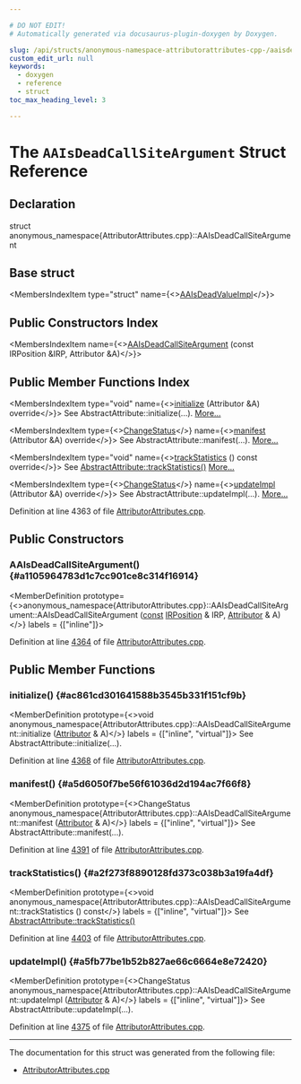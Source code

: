 ```yaml
---

# DO NOT EDIT!
# Automatically generated via docusaurus-plugin-doxygen by Doxygen.

slug: /api/structs/anonymous-namespace-attributorattributes-cpp-/aaisdeadcallsiteargument
custom_edit_url: null
keywords:
  - doxygen
  - reference
  - struct
toc_max_heading_level: 3

---
```





# The `AAIsDeadCallSiteArgument` Struct Reference

<DoxygenPage pluginConfig={pluginConfig}>



## Declaration

<CodeBlock>struct anonymous_namespace{AttributorAttributes.cpp}::AAIsDeadCallSiteArgument</CodeBlock>

## Base struct

<MembersIndex>

<MembersIndexItem
  type="struct"
  name={<><a href="/docs/api/structs/anonymous-namespace-attributorattributes-cpp-/aaisdeadvalueimpl">AAIsDeadValueImpl</a></>}>
</MembersIndexItem>

</MembersIndex>

## Public Constructors Index

<MembersIndex>

<MembersIndexItem
  name={<><a href="#a1105964783d1c7cc901ce8c314f16914">AAIsDeadCallSiteArgument</a> (const IRPosition &amp;IRP, Attributor &amp;A)</>}>
</MembersIndexItem>

</MembersIndex>

## Public Member Functions Index

<MembersIndex>

<MembersIndexItem
  type="void"
  name={<><a href="#ac861cd301641588b3545b331f151cf9b">initialize</a> (Attributor &amp;A) override</>}>
See AbstractAttribute::initialize(...). <a href="#ac861cd301641588b3545b331f151cf9b">More...</a>
</MembersIndexItem>

<MembersIndexItem
  type={<><a href="/docs/api/namespaces/llvm/#acd850975ae5042cacb64a9d0ea4715f3">ChangeStatus</a></>}
  name={<><a href="#a5d6050f7be56f61036d2d194ac7f66f8">manifest</a> (Attributor &amp;A) override</>}>
See AbstractAttribute::manifest(...). <a href="#a5d6050f7be56f61036d2d194ac7f66f8">More...</a>
</MembersIndexItem>

<MembersIndexItem
  type="void"
  name={<><a href="#a2f273f8890128fd373c038b3a19fa4df">trackStatistics</a> () const override</>}>
See <a href="/docs/api/structs/llvm/abstractattribute/#add85e4d78cefc67429904d7492aff9a4">AbstractAttribute::trackStatistics()</a> <a href="#a2f273f8890128fd373c038b3a19fa4df">More...</a>
</MembersIndexItem>

<MembersIndexItem
  type={<><a href="/docs/api/namespaces/llvm/#acd850975ae5042cacb64a9d0ea4715f3">ChangeStatus</a></>}
  name={<><a href="#a5fb77be1b52b827ae66c6664e8e72420">updateImpl</a> (Attributor &amp;A) override</>}>
See AbstractAttribute::updateImpl(...). <a href="#a5fb77be1b52b827ae66c6664e8e72420">More...</a>
</MembersIndexItem>

</MembersIndex>


Definition at line 4363 of file <a href="/docs/api/files/lib/lib/transforms/lib/transforms/ipo/attributorattributes-cpp">AttributorAttributes.cpp</a>.

<SectionDefinition>

## Public Constructors

### AAIsDeadCallSiteArgument() {#a1105964783d1c7cc901ce8c314f16914}

<MemberDefinition
  prototype={<>anonymous&#95;namespace&#123;AttributorAttributes.cpp&#125;::AAIsDeadCallSiteArgument::AAIsDeadCallSiteArgument (<a href="/docs/api/files/lib/lib/target/lib/target/aarch64/aarch64promoteconstant-cpp/#a90f8350fecae261c25be85d38b451bff">const</a> <a href="/docs/api/structs/llvm/irposition">IRPosition</a> &amp; IRP, <a href="/docs/api/structs/llvm/attributor">Attributor</a> &amp; A)</>}
  labels = {["inline"]}>

Definition at line <a href="/docs/api/files/lib/lib/transforms/lib/transforms/ipo/attributorattributes-cpp/#l04364">4364</a> of file <a href="/docs/api/files/lib/lib/transforms/lib/transforms/ipo/attributorattributes-cpp">AttributorAttributes.cpp</a>.
</MemberDefinition>

</SectionDefinition>

<SectionDefinition>

## Public Member Functions

### initialize() {#ac861cd301641588b3545b331f151cf9b}

<MemberDefinition
  prototype={<>void anonymous&#95;namespace&#123;AttributorAttributes.cpp&#125;::AAIsDeadCallSiteArgument::initialize (<a href="/docs/api/structs/llvm/attributor">Attributor</a> &amp; A)</>}
  labels = {["inline", "virtual"]}>
See AbstractAttribute::initialize(...).

Definition at line <a href="/docs/api/files/lib/lib/transforms/lib/transforms/ipo/attributorattributes-cpp/#l04368">4368</a> of file <a href="/docs/api/files/lib/lib/transforms/lib/transforms/ipo/attributorattributes-cpp">AttributorAttributes.cpp</a>.
</MemberDefinition>

### manifest() {#a5d6050f7be56f61036d2d194ac7f66f8}

<MemberDefinition
  prototype={<>ChangeStatus anonymous&#95;namespace&#123;AttributorAttributes.cpp&#125;::AAIsDeadCallSiteArgument::manifest (<a href="/docs/api/structs/llvm/attributor">Attributor</a> &amp; A)</>}
  labels = {["inline", "virtual"]}>
See AbstractAttribute::manifest(...).

Definition at line <a href="/docs/api/files/lib/lib/transforms/lib/transforms/ipo/attributorattributes-cpp/#l04391">4391</a> of file <a href="/docs/api/files/lib/lib/transforms/lib/transforms/ipo/attributorattributes-cpp">AttributorAttributes.cpp</a>.
</MemberDefinition>

### trackStatistics() {#a2f273f8890128fd373c038b3a19fa4df}

<MemberDefinition
  prototype={<>void anonymous&#95;namespace&#123;AttributorAttributes.cpp&#125;::AAIsDeadCallSiteArgument::trackStatistics () const</>}
  labels = {["inline", "virtual"]}>
See <a href="/docs/api/structs/llvm/abstractattribute/#add85e4d78cefc67429904d7492aff9a4">AbstractAttribute::trackStatistics()</a>

Definition at line <a href="/docs/api/files/lib/lib/transforms/lib/transforms/ipo/attributorattributes-cpp/#l04403">4403</a> of file <a href="/docs/api/files/lib/lib/transforms/lib/transforms/ipo/attributorattributes-cpp">AttributorAttributes.cpp</a>.
</MemberDefinition>

### updateImpl() {#a5fb77be1b52b827ae66c6664e8e72420}

<MemberDefinition
  prototype={<>ChangeStatus anonymous&#95;namespace&#123;AttributorAttributes.cpp&#125;::AAIsDeadCallSiteArgument::updateImpl (<a href="/docs/api/structs/llvm/attributor">Attributor</a> &amp; A)</>}
  labels = {["inline", "virtual"]}>
See AbstractAttribute::updateImpl(...).

Definition at line <a href="/docs/api/files/lib/lib/transforms/lib/transforms/ipo/attributorattributes-cpp/#l04375">4375</a> of file <a href="/docs/api/files/lib/lib/transforms/lib/transforms/ipo/attributorattributes-cpp">AttributorAttributes.cpp</a>.
</MemberDefinition>

</SectionDefinition>

<hr/>

The documentation for this struct was generated from the following file:

<ul>
<li><a href="/docs/api/files/lib/lib/transforms/lib/transforms/ipo/attributorattributes-cpp">AttributorAttributes.cpp</a></li>
</ul>

</DoxygenPage>
